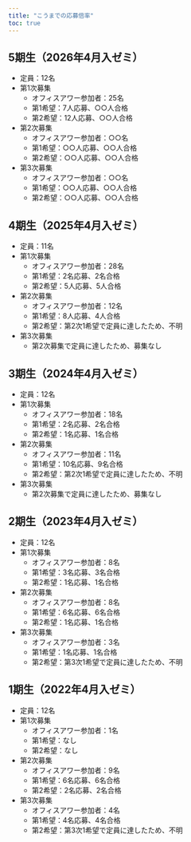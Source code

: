 ```yaml
---
title: "こうまでの応募倍率"
toc: true
---
```


## 5期生（2026年4月入ゼミ）

- 定員：12名
- 第1次募集
   - オフィスアワー参加者：25名
   - 第1希望：7人応募、$\bigcirc\bigcirc$人合格
   - 第2希望：12人応募、$\bigcirc\bigcirc$人合格
- 第2次募集
   - オフィスアワー参加者：$\bigcirc\bigcirc$名
   - 第1希望：$\bigcirc\bigcirc$人応募、$\bigcirc\bigcirc$人合格
   - 第2希望：$\bigcirc\bigcirc$人応募、$\bigcirc\bigcirc$人合格
- 第3次募集
   - オフィスアワー参加者：$\bigcirc\bigcirc$名
   - 第1希望：$\bigcirc\bigcirc$人応募、$\bigcirc\bigcirc$人合格
   - 第2希望：$\bigcirc\bigcirc$人応募、$\bigcirc\bigcirc$人合格

## 4期生（2025年4月入ゼミ）

- 定員：11名
- 第1次募集
   - オフィスアワー参加者：28名
   - 第1希望：2名応募、2名合格
   - 第2希望：5人応募、5人合格
- 第2次募集
   - オフィスアワー参加者：12名
   - 第1希望：8人応募、4人合格
   - 第2希望：第2次1希望で定員に達したため、不明
- 第3次募集
   - 第2次募集で定員に達したため、募集なし

## 3期生（2024年4月入ゼミ）

- 定員：12名
- 第1次募集
   - オフィスアワー参加者：18名
   - 第1希望：2名応募、2名合格
   - 第2希望：1名応募、1名合格
- 第2次募集
   - オフィスアワー参加者：11名
   - 第1希望：10名応募、9名合格
   - 第2希望：第2次1希望で定員に達したため、不明
- 第3次募集
   - 第2次募集で定員に達したため、募集なし

## 2期生（2023年4月入ゼミ）

- 定員：12名
- 第1次募集
   - オフィスアワー参加者：8名
   - 第1希望：3名応募、3名合格
   - 第2希望：1名応募、1名合格
- 第2次募集
   - オフィスアワー参加者：8名
   - 第1希望：6名応募、6名合格
   - 第2希望：1名応募、1名合格
- 第3次募集
   - オフィスアワー参加者：3名
   - 第1希望：1名応募、1名合格
   - 第2希望：第3次1希望で定員に達したため、不明

## 1期生（2022年4月入ゼミ）

- 定員：12名
- 第1次募集
   - オフィスアワー参加者：1名
   - 第1希望：なし
   - 第2希望：なし
- 第2次募集
   - オフィスアワー参加者：9名
   - 第1希望：6名応募、6名合格
   - 第2希望：2名応募、2名合格
- 第3次募集
   - オフィスアワー参加者：4名
   - 第1希望：4名応募、4名合格
   - 第2希望：第3次1希望で定員に達したため、不明